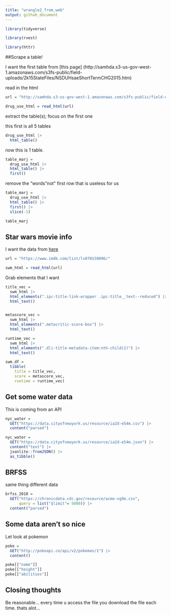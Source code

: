 ```yaml
---
title: "wrangle2_from_web"
output: github_document
---
```


```r
library(tidyverse)

library(rvest)

library(httr)
```

##Scrape a table!

I want the first table from [this page] (http://samhda.s3-us-gov-west-1.amazonaws.com/s3fs-public/field-uploads/2k15StateFiles/NSDUHsaeShortTermCHG2015.htm)


read in the html
```r
url = "http://samhda.s3-us-gov-west-1.amazonaws.com/s3fs-public/field-uploads/2k15StateFiles/NSDUHsaeShortTermCHG2015.htm"

drug_use_html = read_html(url)
```

extract the table(s); focus on the first one

this first is all 5 tables
```r
drug_use_html |> 
  html_table()
```

now this is 1 table.
```r
table_marj = 
  drug_use_html |> 
  html_table() |> 
  first() 
```

remove the "words"not" first row that is useless for us
```r
table_marj = 
  drug_use_html |> 
  html_table() |> 
  first() |>
  slice(-1) 

table_marj
```


## Star wars movie info

I want the data from [here]("https://www.imdb.com/list/ls070150896/")

```r
url = "https://www.imdb.com/list/ls070150896/"

swm_html = read_html(url)

```

Grab elements that I want

```r
title_vec =
  swm_html |> 
  html_elements(".ipc-title-link-wrapper .ipc-title__text--reduced") |> 
  html_text()


metascore_vec = 
  swm_html |>
  html_elements(".metacritic-score-box") |>
  html_text()

runtime_vec = 
  swm_html |>
  html_elements(".dli-title-metadata-item:nth-child(2)") |>
  html_text()

swm_df = 
  tibble(
    title = title_vec,
    score = metascore_vec,
    runtime = runtime_vec)

```


## Get some water data

This is coming from an API

```r
nyc_water =
  GET("https://data.cityofnewyork.us/resource/ia2d-e54m.csv") |>
  content("parsed")

nyc_water = 
  GET("https://data.cityofnewyork.us/resource/ia2d-e54m.json") |> 
  content("text") |>
  jsonlite::fromJSON() |>
  as_tibble()
```


## BRFSS
same thing different data

```r
brfss_2010 = 
  GET("https://chronicdata.cdc.gov/resource/acme-vg9e.csv", 
      query = list("$limit"= 5000)) |> 
  content("parsed")
```


## Some data aren't so nice

Let look at pokemon

```r
poke =
  GET("http://pokeapi.co/api/v2/pokemon/1") |> 
  content()

poke[["name"]]
poke[["height"]]
poke[["abilities"]]
```

## Closing thoughts

Be reasonable... every time u access the file you download the file each time.
thats alot...











